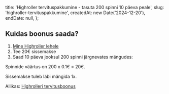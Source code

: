 
  title: 'Highroller tervituspakkumine - tasuta 200 spinni 10 päeva peale',
  slug: 'highroller-tervituspakkumine',
  createdAt: new Date('2024-12-20'),
  endDate: null,
};

<ArticleHeader image={headerImage} title={metadata.title} />

<BonusValid date={metadata.endDate} />

## Kuidas boonus saada?

1. [Mine Highroller lehele](https://www.highroller.com)
2. Tee 20€ sissemakse
3. Saad 10 päeva jooksul 200 spinni järgnevates mängudes:

<Table
  headers={['Päev', 'Mäng']}
  rows={[
    ['1. päev', 'Money Train 3'],
    ['2. päev', 'Midas Golden Touch'],
    ['3. päev', 'Fire in the Hole XBomb'],
    ['4. päev', 'Gates of Olympus'],
    ['5. päev', 'Esqueleto Explosivo 2'],
    ['6. päev', 'Sweet Bonanza'],
    ['7. päev', 'Razor Shark'],
    ['8. päev', 'Carnival Queen'],
    ['9. päev', 'Starstruck'],
    ['10. päev', 'Big Bass Bonanza'],
  ]}
/>

Spinnide väärtus on 200 x 0.1€ = 20€.

Sissemakse tuleb läbi mängida 1x.

Allikas: [Highrolleri tervitusboonus](https://www.highroller.com/et-ee/promotions/tervitusboonus)
